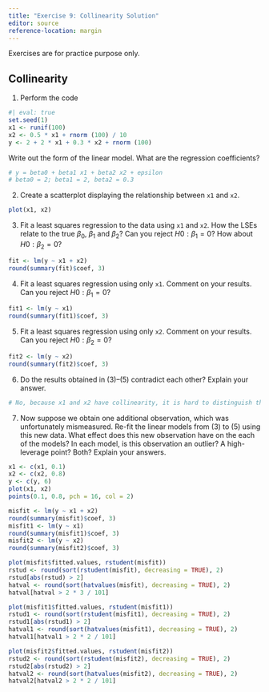 ```yaml
---
title: "Exercise 9: Collinearity Solution"
editor: source
reference-location: margin
---
```


::: callout-note
Exercises are for practice purpose only.
:::


## Collinearity

<!-- ISL 3.14 -->

1. Perform the code

```r
#| eval: true
set.seed(1)
x1 <- runif(100)
x2 <- 0.5 * x1 + rnorm (100) / 10
y <- 2 + 2 * x1 + 0.3 * x2 + rnorm (100)
```


  Write out the form of the linear model. What are the regression coefficients?

```r
# y = beta0 + beta1 x1 + beta2 x2 + epsilon
# beta0 = 2; beta1 = 2, beta2 = 0.3
```


2. Create a scatterplot displaying the relationship between `x1` and `x2`.

```r
plot(x1, x2)
```


3. Fit a least squares regression to the data using `x1` and `x2`. How the LSEs relate to the true $\beta_0$, $\beta_1$ and $\beta_2$? Can you reject $H0 : \beta_1 = 0$? How about $H0 : \beta_2 = 0$?

```r
fit <- lm(y ~ x1 + x2)
round(summary(fit)$coef, 3)
```



4. Fit a least squares regression using only `x1`. Comment on your results. Can you reject $H0 : \beta_1 = 0$?

```r
fit1 <- lm(y ~ x1)
round(summary(fit1)$coef, 3)
```


5. Fit a least squares regression using only `x2`. Comment on your results. Can you reject $H0 : \beta_2 = 0$?

```r
fit2 <- lm(y ~ x2)
round(summary(fit2)$coef, 3)
```


6. Do the results obtained in (3)–(5) contradict each other? Explain your answer.

```r
# No, because x1 and x2 have collinearity, it is hard to distinguish their effects when regressed upon together. When they are regressed upon separately, the linear relationship between y and each predictor is indicated more clearly. When using two variables that are highly collinear, the effect on the response of one variable can be masked by the other.
```


7. Now suppose we obtain one additional observation, which was unfortunately mismeasured. Re-fit the linear models from (3) to (5) using this new data. What effect does this new observation have on the each of the models? In each model, is this observation an outlier? A high-leverage point? Both? Explain your answers.

```r
x1 <- c(x1, 0.1)
x2 <- c(x2, 0.8)
y <- c(y, 6)
plot(x1, x2)
points(0.1, 0.8, pch = 16, col = 2)
```

```r
misfit <- lm(y ~ x1 + x2)
round(summary(misfit)$coef, 3)
misfit1 <- lm(y ~ x1)
round(summary(misfit1)$coef, 3)
misfit2 <- lm(y ~ x2)
round(summary(misfit2)$coef, 3)
```

```r
plot(misfit$fitted.values, rstudent(misfit))
rstud <- round(sort(rstudent(misfit), decreasing = TRUE), 2)
rstud[abs(rstud) > 2]
hatval <- round(sort(hatvalues(misfit), decreasing = TRUE), 2)
hatval[hatval > 2 * 3 / 101]
```


```r
plot(misfit1$fitted.values, rstudent(misfit1))
rstud1 <- round(sort(rstudent(misfit1), decreasing = TRUE), 2)
rstud1[abs(rstud1) > 2]
hatval1 <- round(sort(hatvalues(misfit1), decreasing = TRUE), 2)
hatval1[hatval1 > 2 * 2 / 101]
```


```r
plot(misfit2$fitted.values, rstudent(misfit2))
rstud2 <- round(sort(rstudent(misfit2), decreasing = TRUE), 2)
rstud2[abs(rstud2) > 2]
hatval2 <- round(sort(hatvalues(misfit2), decreasing = TRUE), 2)
hatval2[hatval2 > 2 * 2 / 101]
```
